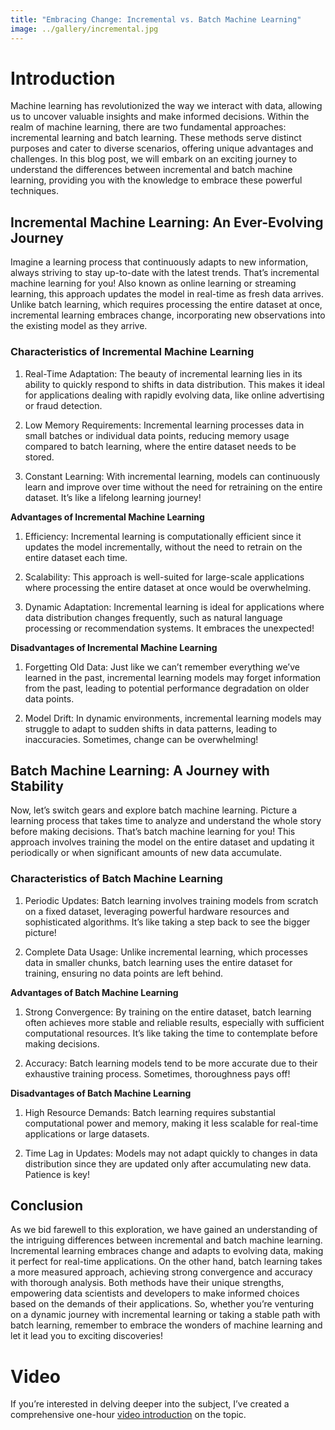 ```yaml
---
title: "Embracing Change: Incremental vs. Batch Machine Learning"
image: ../gallery/incremental.jpg
---
```


::: justify
# Introduction

Machine learning has revolutionized the way we interact with data, allowing us to uncover valuable insights and make informed decisions. Within the realm of machine learning, there are two fundamental approaches: incremental learning and batch learning. These methods serve distinct purposes and cater to diverse scenarios, offering unique advantages and challenges. In this blog post, we will embark on an exciting journey to understand the differences between incremental and batch machine learning, providing you with the knowledge to embrace these powerful techniques.

## Incremental Machine Learning: An Ever-Evolving Journey

Imagine a learning process that continuously adapts to new information, always striving to stay up-to-date with the latest trends. That's incremental machine learning for you! Also known as online learning or streaming learning, this approach updates the model in real-time as fresh data arrives. Unlike batch learning, which requires processing the entire dataset at once, incremental learning embraces change, incorporating new observations into the existing model as they arrive.

### Characteristics of Incremental Machine Learning

1.  Real-Time Adaptation: The beauty of incremental learning lies in its ability to quickly respond to shifts in data distribution. This makes it ideal for applications dealing with rapidly evolving data, like online advertising or fraud detection.

2.  Low Memory Requirements: Incremental learning processes data in small batches or individual data points, reducing memory usage compared to batch learning, where the entire dataset needs to be stored.

3.  Constant Learning: With incremental learning, models can continuously learn and improve over time without the need for retraining on the entire dataset. It's like a lifelong learning journey!

**Advantages of Incremental Machine Learning**

1.  Efficiency: Incremental learning is computationally efficient since it updates the model incrementally, without the need to retrain on the entire dataset each time.

2.  Scalability: This approach is well-suited for large-scale applications where processing the entire dataset at once would be overwhelming.

3.  Dynamic Adaptation: Incremental learning is ideal for applications where data distribution changes frequently, such as natural language processing or recommendation systems. It embraces the unexpected!

**Disadvantages of Incremental Machine Learning**

1.  Forgetting Old Data: Just like we can't remember everything we've learned in the past, incremental learning models may forget information from the past, leading to potential performance degradation on older data points.

2.  Model Drift: In dynamic environments, incremental learning models may struggle to adapt to sudden shifts in data patterns, leading to inaccuracies. Sometimes, change can be overwhelming!

## Batch Machine Learning: A Journey with Stability

Now, let's switch gears and explore batch machine learning. Picture a learning process that takes time to analyze and understand the whole story before making decisions. That's batch machine learning for you! This approach involves training the model on the entire dataset and updating it periodically or when significant amounts of new data accumulate.

### Characteristics of Batch Machine Learning

1.  Periodic Updates: Batch learning involves training models from scratch on a fixed dataset, leveraging powerful hardware resources and sophisticated algorithms. It's like taking a step back to see the bigger picture!

2.  Complete Data Usage: Unlike incremental learning, which processes data in smaller chunks, batch learning uses the entire dataset for training, ensuring no data points are left behind.

**Advantages of Batch Machine Learning**

1.  Strong Convergence: By training on the entire dataset, batch learning often achieves more stable and reliable results, especially with sufficient computational resources. It's like taking the time to contemplate before making decisions.

2.  Accuracy: Batch learning models tend to be more accurate due to their exhaustive training process. Sometimes, thoroughness pays off!

**Disadvantages of Batch Machine Learning**

1.  High Resource Demands: Batch learning requires substantial computational power and memory, making it less scalable for real-time applications or large datasets.

2.  Time Lag in Updates: Models may not adapt quickly to changes in data distribution since they are updated only after accumulating new data. Patience is key!

## Conclusion

As we bid farewell to this exploration, we have gained an understanding of the intriguing differences between incremental and batch machine learning. Incremental learning embraces change and adapts to evolving data, making it perfect for real-time applications. On the other hand, batch learning takes a more measured approach, achieving strong convergence and accuracy with thorough analysis. Both methods have their unique strengths, empowering data scientists and developers to make informed choices based on the demands of their applications. So, whether you're venturing on a dynamic journey with incremental learning or taking a stable path with batch learning, remember to embrace the wonders of machine learning and let it lead you to exciting discoveries!


# Video

If you're interested in delving deeper into the subject, I've created a comprehensive one-hour [video introduction](https://www.loom.com/share/cadc7d47f6644f5baa503e8c54227cc7?sid=f8bf0ca5-b561-4cab-84e8-7cd300149fc0) on the topic.

:::
